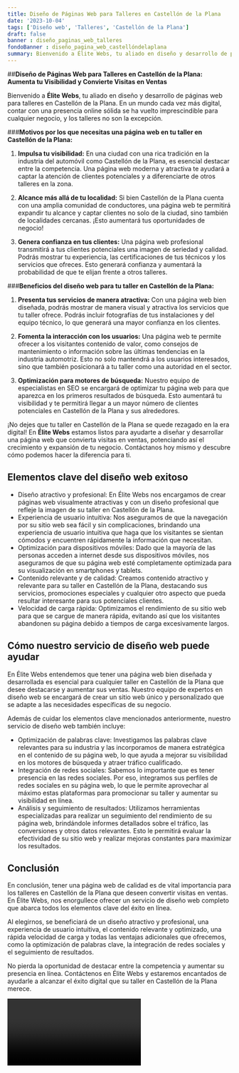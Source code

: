 ```yaml
---
title: Diseño de Páginas Web para Talleres en Castellón de la Plana
date: '2023-10-04'
tags: ['Diseño web', 'Talleres', 'Castellón de la Plana']
draft: false
banner : diseño_paginas_web_talleres
fondoBanner : diseño_pagina_web_castellóndelaplana
summary: Bienvenido a Élite Webs, tu aliado en diseño y desarrollo de páginas web para talleres en Castellón de la Plana. En un mundo cada vez más digital, contar con una presencia online sólida se ha vuelto imprescindible para cualquier negocio, y los talleres no son la excepción.
---
```


##**Diseño de Páginas Web para Talleres en Castellón de la Plana: Aumenta tu Visibilidad y Convierte Visitas en Ventas**

Bienvenido a **Élite Webs**, tu aliado en diseño y desarrollo de páginas web para talleres en Castellón de la Plana. En un mundo cada vez más digital, contar con una presencia online sólida se ha vuelto imprescindible para cualquier negocio, y los talleres no son la excepción.

###**Motivos por los que necesitas una página web en tu taller en Castellón de la Plana:**

1. **Impulsa tu visibilidad:** En una ciudad con una rica tradición en la industria del automóvil como Castellón de la Plana, es esencial destacar entre la competencia. Una página web moderna y atractiva te ayudará a captar la atención de clientes potenciales y a diferenciarte de otros talleres en la zona.

2. **Alcance más allá de tu localidad:** Si bien Castellón de la Plana cuenta con una amplia comunidad de conductores, una página web te permitirá expandir tu alcance y captar clientes no solo de la ciudad, sino también de localidades cercanas. ¡Esto aumentará tus oportunidades de negocio!

3. **Genera confianza en tus clientes:** Una página web profesional transmitirá a tus clientes potenciales una imagen de seriedad y calidad. Podrás mostrar tu experiencia, las certificaciones de tus técnicos y los servicios que ofreces. Esto generará confianza y aumentará la probabilidad de que te elijan frente a otros talleres.

###**Beneficios del diseño web para tu taller en Castellón de la Plana:**

1. **Presenta tus servicios de manera atractiva:** Con una página web bien diseñada, podrás mostrar de manera visual y atractiva los servicios que tu taller ofrece. Podrás incluir fotografías de tus instalaciones y del equipo técnico, lo que generará una mayor confianza en los clientes.

2. **Fomenta la interacción con los usuarios:** Una página web  te permite ofrecer a los visitantes contenido de valor, como consejos de mantenimiento o información sobre las últimas tendencias en la industria automotriz. Esto no solo mantendrá a los usuarios interesados, sino que también posicionará a tu taller como una autoridad en el sector.

3. **Optimización para motores de búsqueda:** Nuestro equipo de especialistas en SEO se encargará de optimizar tu página web para que aparezca en los primeros resultados de búsqueda. Esto aumentará tu visibilidad y te permitirá llegar a un mayor número de clientes potenciales en Castellón de la Plana y sus alrededores.

¡No dejes que tu taller en Castellón de la Plana se quede rezagado en la era digital! En **Élite Webs** estamos listos para ayudarte a diseñar y desarrollar una página web que convierta visitas en ventas, potenciando así el crecimiento y expansión de tu negocio. Contáctanos hoy mismo y descubre cómo podemos hacer la diferencia para ti.

<GifSeo />

<Cta />

## Elementos clave del diseño web exitoso

- Diseño atractivo y profesional: En Élite Webs nos encargamos de crear páginas web visualmente atractivas y con un diseño profesional que refleje la imagen de su taller en Castellón de la Plana.
- Experiencia de usuario intuitiva: Nos aseguramos de que la navegación por su sitio web sea fácil y sin complicaciones, brindando una experiencia de usuario intuitiva que haga que los visitantes se sientan cómodos y encuentren rápidamente la información que necesitan.
- Optimización para dispositivos móviles: Dado que la mayoría de las personas acceden a internet desde sus dispositivos móviles, nos aseguramos de que su página web esté completamente optimizada para su visualización en smartphones y tablets.
- Contenido relevante y de calidad: Creamos contenido atractivo y relevante para su taller en Castellón de la Plana, destacando sus servicios, promociones especiales y cualquier otro aspecto que pueda resultar interesante para sus potenciales clientes.
- Velocidad de carga rápida: Optimizamos el rendimiento de su sitio web para que se cargue de manera rápida, evitando así que los visitantes abandonen su página debido a tiempos de carga excesivamente largos.

## Cómo nuestro servicio de diseño web puede ayudar

En Élite Webs entendemos que tener una página web bien diseñada y desarrollada es esencial para cualquier taller en Castellón de la Plana que desee destacarse y aumentar sus ventas. Nuestro equipo de expertos en diseño web se encargará de crear un sitio web único y personalizado que se adapte a las necesidades específicas de su negocio.

Además de cuidar los elementos clave mencionados anteriormente, nuestro servicio de diseño web también incluye:

- Optimización de palabras clave: Investigamos las palabras clave relevantes para su industria y las incorporamos de manera estratégica en el contenido de su página web, lo que ayuda a mejorar su visibilidad en los motores de búsqueda y atraer tráfico cualificado.
- Integración de redes sociales: Sabemos lo importante que es tener presencia en las redes sociales. Por eso, integramos sus perfiles de redes sociales en su página web, lo que le permite aprovechar al máximo estas plataformas para promocionar su taller y aumentar su visibilidad en línea.
- Análisis y seguimiento de resultados: Utilizamos herramientas especializadas para realizar un seguimiento del rendimiento de su página web, brindándole informes detallados sobre el tráfico, las conversiones y otros datos relevantes. Esto le permitirá evaluar la efectividad de su sitio web y realizar mejoras constantes para maximizar los resultados.

## Conclusión

En conclusión, tener una página web de calidad es de vital importancia para los talleres en Castellón de la Plana que deseen convertir visitas en ventas. En Élite Webs, nos enorgullece ofrecer un servicio de diseño web completo que abarca todos los elementos clave del éxito en línea.

Al elegirnos, se beneficiará de un diseño atractivo y profesional, una experiencia de usuario intuitiva, el contenido relevante y optimizado, una rápida velocidad de carga y todas las ventajas adicionales que ofrecemos, como la optimización de palabras clave, la integración de redes sociales y el seguimiento de resultados.

No pierda la oportunidad de destacar entre la competencia y aumentar su presencia en línea. Contáctenos en Élite Webs y estaremos encantados de ayudarle a alcanzar el éxito digital que su taller en Castellón de la Plana merece.

<Video />

<CtaBot job='Talleres' city='Castellón de la Plana'/>

<Gmaps query='Castellón de la Plana+españa+maps' />